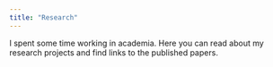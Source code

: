 ```yaml
---
title: "Research"
---
```

I spent some time working in academia. Here you can read about my research projects and find links to the published papers.
